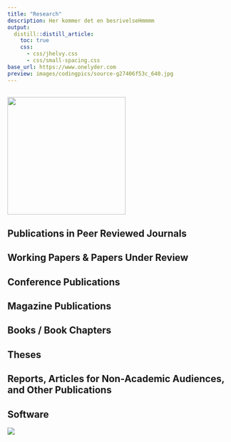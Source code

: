 ```yaml
---
title: "Research"
description: Her kommer det en besrivelseHmmmm
output:
  distill::distill_article:
    toc: true
    css:
      - css/jhelvy.css
      - css/small-spacing.css
base_url: https://www.onelyder.com
preview: images/codingpics/source-g27406f53c_640.jpg
---
```


<!-- Remove margin under list items -->

```{=html}
<style>
d-article ol {
    margin-bottom: 5px;
}
</style>
```
## 

![](images/temapics/teori_finans.jpg){width="7cm"}

## Publications in Peer Reviewed Journals

## Working Papers & Papers Under Review

## Conference Publications

## Magazine Publications

## Books / Book Chapters

## Theses

## Reports, Articles for Non-Academic Audiences, and Other Publications

## Software

![](Rstdio%20fail%20record%20-%20first%20installed%20-%2012_6_2021,%208_30_37%20PM-high.gif)
